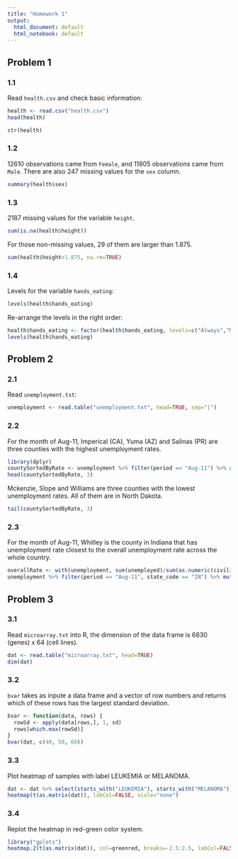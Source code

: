 ```yaml
---
title: "Homework 1"
output:
  html_document: default
  html_notebook: default
---
```

## Problem 1

### 1.1
Read `health.csv` and check basic information:
```r
health <- read.csv("health.csv")
head(health)
```
```r
str(health)
```

### 1.2
12610 observations came from `Female`, and 11805 observations came from `Male`. There are also 247 missing values for the `sex` column.
```r
summary(health$sex)
```

### 1.3
2187 missing values for the variable `height`.
```r
sum(is.na(health$height))
```

For those non-missing values, 29 of them are larger than 1.875.
```r
sum(health$height>1.875, na.rm=TRUE)
```

### 1.4
Levels for the variable `hands_eating`:
```r
levels(health$hands_eating)
```

Re-arrange the levels in the right order:
```r
health$hands_eating <- factor(health$hands_eating, levels=c("Always","Most of the time","Sometimes","Rarely","Never"))
levels(health$hands_eating)
```

## Problem 2
### 2.1
Read `unemployment.txt`:
```r
unemployment <- read.table("unemployment.txt", head=TRUE, sep="|")
```

### 2.2
For the month of Aug-11, Imperical (CA), Yuma (AZ) and Salinas (PR) are three counties with the highest unemployment rates.
```r
library(dplyr)
countySortedByRate <- unemployment %>% filter(period == "Aug-11") %>% arrange(desc(rate)) %>% select(county,state, rate)
head(countySortedByRate, 3)
```

Mckenzie, Slope and Williams are three counties with the lowest unemployment rates. All of them are in North Dakota.
```r
tail(countySortedByRate, 3)
```

### 2.3
For the month of Aug-11, Whitley is the county in Indiana that has unemployment rate closest to the overall unemployment rate across the whole country.
```r
overallRate <- with(unemployment, sum(unemployed)/sum(as.numeric(civilian))*100)
unemployment %>% filter(period == "Aug-11", state_code == "IN") %>% mutate(diff = abs(rate-overallRate)) %>% filter(diff == min(diff)) %>% select(county, rate, diff)
```

## Problem 3
### 3.1
Read `microarray.txt` into R, the dimension of the data frame is 6830 (genes) x 64 (cell lines).
```r
dat <- read.table("microarray.txt", head=TRUE)
dim(dat)
```

### 3.2
`bvar` takes as inpute a data frame and a vector of row numbers and returns which of these rows has the largest standard deviation.
```r
bvar <- function(data, rows) {
  rowSd <- apply(data[rows,], 1, sd)
  rows[which.max(rowSd)]
}
bvar(dat, c(40, 50, 60))
```

### 3.3
Plot heatmap of samples with label LEUKEMIA or MELANOMA.
```r
dat <- dat %>% select(starts_with("LEUKEMIA"), starts_with("MELANOMA"))
heatmap(t(as.matrix(dat)), labCol=FALSE, scale="none")
```

### 3.4
Replot the heatmap in red-green color system.
```r
library("gplots")
heatmap.2(t(as.matrix(dat)), col=greenred, breaks=-2.5:2.5, labCol=FALSE, margins=c(0,10), scale="none", trace="none", density.info="none")
```
